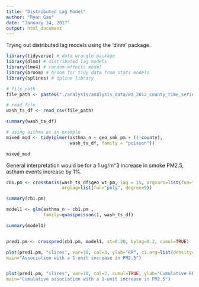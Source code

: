 ```yaml
---
title: "Distributed Lag Model"
author: "Ryan_Gan"
date: "January 24, 2017"
output: html_document
---
```


Trying out distributed lag models using the 'dlnm' package.

```r

library(tidyverse) # data wrangle package
library(dlnm) # distributed lag models
library(lme4) # random-effects model
library(broom) # broom for tidy data from stats models
library(splines) # spline library

```


```r
# file path
file_path <- paste0("./analysis/analysis_data/wa_2012_county_time_series.csv")

# read file
wash_ts_df <- read_csv(file_path)

summary(wash_ts_df)

```


```r

# using asthma as an example
mixed_mod <- tidy(glmer(asthma_n ~ geo_smk_pm + (1|county), 
                        wash_ts_df, family = "poisson"))

mixed_mod

```

General interpretation would be for a 1 ug/m^3 increase in smoke PM2.5, astham events increase by 1%.

```r

cb1.pm <- crossbasis(wash_ts_df$geo_wt_pm, lag = 15, argvars=list(fun="lin"),
                     arglag=list(fun="poly", degree=5))

summary(cb1.pm)

model1 <- glm(asthma_n ~ cb1.pm ,
              family=quasipoisson(), wash_ts_df)

summary(model1)


pred1.pm <- crosspred(cb1.pm, model1, at=0:20, bylag=0.2, cumul=TRUE)

plot(pred1.pm, "slices", var=10, col=3, ylab="RR", ci.arg=list(density=15,lwd=2),
main="Association with a 1-unit increase in PM2.5")


plot(pred1.pm, "slices", var=10, col=2, cumul=TRUE, ylab="Cumulative RR",
main="Cumulative association with a 1-unit increase in PM2.5")



```


